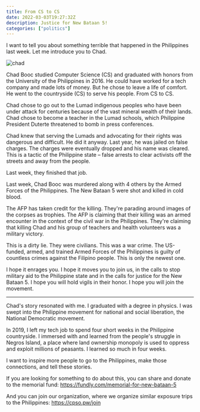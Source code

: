 ```yaml
---
title: From CS to CS
date: 2022-03-03T19:27:32Z
description: Justice for New Bataan 5!
categories: ["politics"]
---
```


I want to tell you about something terrible that happened in the Philippines last week. Let me introduce you to Chad.

![chad](./chad.png)

Chad Booc studied Computer Science (CS) and graduated with honors from the University of the Philippines in 2016. He could have worked for a tech company and made lots of money. But he chose to leave a life of comfort. He went to the countryside (CS) to serve his people. From CS to CS.

Chad chose to go out to the Lumad indigenous peoples who have been under attack for centuries because of the vast mineral wealth of their lands. Chad chose to become a teacher in the Lumad schools, which Philippine President Duterte threatened to bomb in press conferences.

Chad knew that serving the Lumads and advocating for their rights was dangerous and difficult. He did it anyway. Last year, he was jailed on false charges. The charges were eventually dropped and his name was cleared. This is a tactic of the Philippine state – false arrests to clear activists off the streets and away from the people.

Last week, they finished that job.

Last week, Chad Booc was murdered along with 4 others by the Armed Forces of the Philippines. The New Bataan 5 were shot and killed in cold blood.

The AFP has taken credit for the killing. They're parading around images of the corpses as trophies. The AFP is claiming that their killing was an armed encounter in the context of the civil war in the Philippines. They're claiming that killing Chad and his group of teachers and health volunteers was a military victory.

This is a dirty lie. They were civilians. This was a war crime. The US-funded, armed, and trained Armed Forces of the Philippines is guilty of countless crimes against the Filipino people. This is only the newest one.

I hope it enrages you. I hope it moves you to join us, in the calls to stop military aid to the Philippine state and in the calls for justice for the New Bataan 5. I hope you will hold vigils in their honor. I hope you will join the movement.

---

Chad's story resonated with me. I graduated with a degree in physics. I was swept into the Philippine movement for national and social liberation, the National Democratic movement.

In 2019, I left my tech job to spend four short weeks in the Philippine countryside. I immersed with and learned from the people's struggle in Negros Island, a place where land ownership monopoly is used to oppress and exploit millions of peasants. I learned so much in four weeks.

I want to inspire more people to go to the Philippines, make those connections, and tell these stories.

If you are looking for something to do about this, you can share and donate to the memorial fund:
https://fundly.com/memorial-for-new-bataan-5

And you can join our organization, where we organize similar exposure trips to the Philippines:
https://cpso.pw/join
